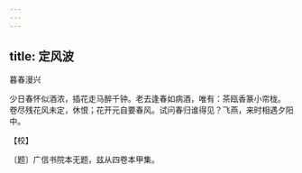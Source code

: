 ```yaml
---
---
---
```

title: 定风波
---



暮春漫兴





少日春怀似酒浓，插花走马醉千钟。老去逢春如病酒，唯有：茶瓯香篆小帘栊。　卷尽残花风未定，休恨；花开元自要春风。试问春归谁得见？飞燕，来时相遇夕阳中。





【校】


〔题〕广信书院本无题，兹从四卷本甲集。